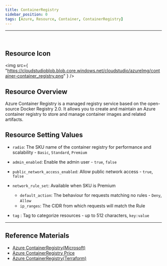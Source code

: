```yaml
---
title: ContainerRegistry
sidebar_position: 0
tags: [Azure, Resource, Container, ContainerRegistry]
---
```


<hr />
<br />


## Resource Icon

<img
    src={
        "https://cloudstudioblob.blob.core.windows.net/cloudstudio/azureImg/container-container_registry.png"
    }
/>

## Resource Overview

Azure Container Registry is a managed registry service based on the open-source Docker Registry 2.0. 
It allows you to create and maintain an Azure container registry to store and manage container images and related artifacts.

## Resource Setting Values

-    `radio`: The SKU name of the container registry for performance and scalability - `Basic`, `Standard`, `Premium`

-    `admin_enabled`: Enable the admin user - `true`, `false`

-    `public_network_access_enabled`: Allow public network access - `true`, `false`

-    `network_rule_set`: Available when SKU is Premium
      - `default_action`: The behaviour for requests matching no rules - `Deny`, `Allow`
      - `ip_ranges`: The CIDR from which requests will match the Rule
-   `tag` : Tag to categorize resources - up to 512 characters, `key:value`

---

## Reference Materials

-   [Azure ContainerRegistry(Microsoft)](https://learn.microsoft.com/ko-kr/azure/container-registry/container-registry-intro)
-   [Azure ContainerRegistry Price](https://azure.microsoft.com/en-us/pricing/details/container-registry/)
-   [Azure ContainerRegistry(Terraform)](https://registry.terraform.io/providers/hashicorp/azurerm/latest/docs/resources/container_registry)
